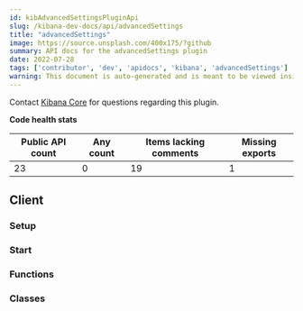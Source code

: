 ```yaml
---
id: kibAdvancedSettingsPluginApi
slug: /kibana-dev-docs/api/advancedSettings
title: "advancedSettings"
image: https://source.unsplash.com/400x175/?github
summary: API docs for the advancedSettings plugin
date: 2022-07-28
tags: ['contributor', 'dev', 'apidocs', 'kibana', 'advancedSettings']
warning: This document is auto-generated and is meant to be viewed inside our experimental, new docs system. Reach out in #docs-engineering for more info.
---
```




Contact [Kibana Core](https://github.com/orgs/elastic/teams/kibana-core) for questions regarding this plugin.

**Code health stats**

| Public API count  | Any count | Items lacking comments | Missing exports |
|-------------------|-----------|------------------------|-----------------|
| 23 | 0 | 19 | 1 |

## Client

### Setup
<DocDefinitionList data={[advancedSettingsObj.client.setup]}/>

### Start
<DocDefinitionList data={[advancedSettingsObj.client.start]}/>

### Functions
<DocDefinitionList data={advancedSettingsObj.client.functions}/>

### Classes
<DocDefinitionList data={advancedSettingsObj.client.classes}/>

